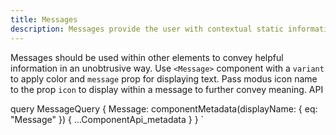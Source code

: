 ```yaml
---
title: Messages
description: Messages provide the user with contextual static information. They have a lower priority than an alert.
---
```



<Overview guidelink="https://modus.trimble.com/components/messages/">
  Messages should be used within other elements to convey helpful information in
  an unobtrusive way.
</Overview>

<CodeBlock title="Examples" code={MessagesBasic}>
  Use <code>&lt;Message&gt;</code> component with a <code>variant</code> to
  apply color and <code>message</code> prop for displaying text. Pass modus icon
  name to the prop <code>icon</code> to display within a message to further
  convey meaning.
</CodeBlock>

<LinkedHeading h="2" className="h1" id="messagr-api">
  API
</LinkedHeading>
<ComponentApi metadata={props.data.Message} />

  query MessageQuery {
    Message: componentMetadata(displayName: { eq: "Message" }) {
      ...ComponentApi_metadata
    }
  }
`
